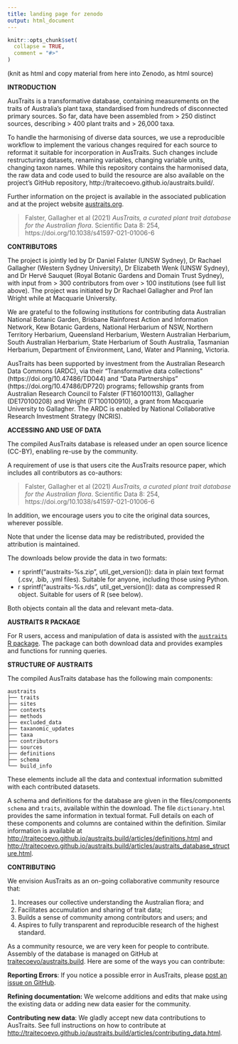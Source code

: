 ```yaml
---
title: landing page for zenodo
output: html_document
---
```


<!-- README.md is generated from README.Rmd. Please edit that file -->

```r
knitr::opts_chunk$set(
  collapse = TRUE,
  comment = "#>"
)
```

(knit as html and copy material from here into Zenodo, as html source)

**INTRODUCTION**

AusTraits is a transformative database, containing measurements on the traits of Australia’s plant taxa, standardised from hundreds of disconnected primary sources. So far, data have been assembled from > 250 distinct sources, describing > 400  plant traits and > 26,000 taxa.

To handle the harmonising of diverse data sources, we use a reproducible workflow to implement the various changes required for each source to reformat it suitable for incorporation in AusTraits. Such changes include restructuring datasets, renaming variables, changing variable units, changing taxon names. While this repository contains the harmonised data, the raw data and code used to build the resource are also available on the project's GitHub repository, http://traitecoevo.github.io/austraits.build/.

Further information on the project is available in the associated publication and at the project website [austraits.org](https://austraits.org).

> Falster, Gallagher et al (2021) *AusTraits, a curated plant trait database for the Australian flora*. Scientific Data 8: 254, https://doi.org/10.1038/s41597-021-01006-6

**CONTRIBUTORS**

The project is jointly led by Dr Daniel Falster (UNSW Sydney), Dr Rachael Gallagher (Western Sydney University), Dr Elizabeth Wenk (UNSW Sydney), and Dr Hervé Sauquet (Royal Botanic Gardens and Domain Trust Sydney), with input from > 300 contributors from over > 100 institutions (see full list above). The project was initiated by Dr Rachael Gallagher and Prof Ian Wright while at Macquarie University.

We are grateful to the following institutions for contributing data Australian National Botanic Garden, Brisbane Rainforest Action and Information Network, Kew Botanic Gardens, National Herbarium of NSW, Northern Territory Herbarium, Queensland Herbarium, Western Australian Herbarium, South Australian Herbarium, State Herbarium of South Australia, Tasmanian Herbarium, Department of Environment, Land, Water and Planning, Victoria.

AusTraits has been supported by investment from the Australian Research Data Commons (ARDC), via their "Transformative data collections" (https://doi.org/10.47486/TD044) and "Data Partnerships" (https://doi.org/10.47486/DP720) programs; fellowship grants from Australian Research Council to Falster (FT160100113), Gallagher (DE170100208) and Wright (FT100100910), a grant from Macquarie University to Gallagher. The ARDC is enabled by National Collaborative Research Investment Strategy (NCRIS).

**ACCESSING AND USE OF DATA**

The compiled AusTraits database is released under an open source licence (CC-BY), enabling re-use by the community. 

A requirement of use is that users cite the AusTraits resource paper, which includes all contributors as co-authors:

> Falster, Gallagher et al (2021) *AusTraits, a curated plant trait database for the Australian flora*. Scientific Data 8: 254, https://doi.org/10.1038/s41597-021-01006-6

In addition, we encourage users you to cite the original data sources, wherever possible. 

Note that under the license data may be redistributed, provided the attribution is maintained. 

The downloads below provide the data in two formats:

- ` `r sprintf("austraits-%s.zip", util_get_version())` `: data in plain text format (.csv, .bib, .yml files). Suitable for anyone, including those using Python. 
- ` `r sprintf("austraits-%s.rds", util_get_version())` `: data as compressed R object. Suitable for users of R (see below).

Both objects contain all the data and relevant meta-data.

**AUSTRAITS R PACKAGE**

For R users, access and manipulation of data is assisted with the [`austraits` R package](http://github.com/traitecoevo/austraits). The package can both download data and provides examples and functions for running queries.

**STRUCTURE OF AUSTRAITS**

The compiled AusTraits database has the following main components:

```
austraits
├── traits
├── sites
├── contexts
├── methods
├── excluded_data
├── taxanomic_updates
├── taxa
├── contributors
├── sources
├── definitions
├── schema
└── build_info
```

These elements include all the data and contextual information submitted with each contributed datasets.

A schema and definitions for the database are given in the files/components `schema` and `traits`, available within the download. The file `dictionary.html` provides the same information in textual format. Full details on each of these components and columns are contained within the definition. Similar information is available at [http://traitecoevo.github.io/austraits.build/articles/definitions.html](http://traitecoevo.github.io/austraits.build/articles/definitions.html) and [http://traitecoevo.github.io/austraits.build/articles/austraits_database_structure.html](http://traitecoevo.github.io/austraits.build/articles/austraits_database_structure.html).


**CONTRIBUTING**

We envision AusTraits as an on-going collaborative community resource that:

1. Increases our collective understanding the Australian flora; and 
2. Facilitates accumulation and sharing of trait data;
3. Builds a sense of community among contributors and users; and
4. Aspires to fully transparent and reproducible research of the highest standard.

As a community resource, we are very keen for people to contribute. Assembly of the database is managed on GitHub at [traitecoevo/austraits.build](https://github.com/traitecoevo/austraits.build). Here are some of the ways you can contribute: 

**Reporting Errors**: If you notice a possible error in AusTraits, please [post an issue on GitHub](https://github.com/traitecoevo/austraits.build/issues).

**Refining documentation:** We welcome additions and edits that make using the existing data or adding new data easier for the community.

**Contributing new data**: We gladly accept new data contributions to AusTraits. See full instructions on how to contribute at [ http://traitecoevo.github.io/austraits.build/articles/contributing_data.html](http://traitecoevo.github.io/austraits.build/articles/contributing_data.html).

